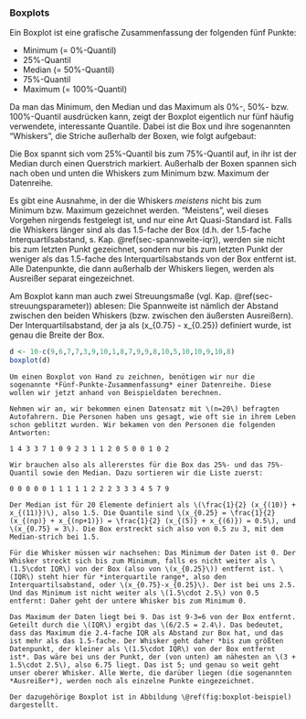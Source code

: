 ### Boxplots

Ein Boxplot ist eine grafische Zusammenfassung der folgenden fünf Punkte:

- Minimum (= 0%-Quantil)
- 25%-Quantil
- Median (= 50%-Quantil)
- 75%-Quantil
- Maximum (= 100%-Quantil)

Da man das Minimum, den Median und das Maximum als 0%-, 50%- bzw. 100%-Quantil ausdrücken kann, zeigt der Boxplot eigentlich nur fünf häufig verwendete, interessante Quantile. Dabei ist die Box und ihre sogenannten "Whiskers", die Striche außerhalb der Boxen, wie folgt aufgebaut:

Die Box spannt sich vom 25%-Quantil bis zum 75%-Quantil auf, in ihr ist der Median durch einen Querstrich markiert. Außerhalb der Boxen spannen sich nach oben und unten die Whiskers zum Minimum bzw. Maximum der Datenreihe.

Es gibt eine Ausnahme, in der die Whiskers *meistens* nicht bis zum Minimum bzw. Maximum gezeichnet werden. "Meistens", weil dieses Vorgehen nirgends festgelegt ist, und nur eine Art Quasi-Standard ist. Falls die Whiskers länger sind als das 1.5-fache der Box (d.h. der 1.5-fache Interquartilsabstand, s. Kap. \@ref(sec-spannweite-iqr)), werden sie nicht bis zum letzten Punkt gezeichnet, sondern nur bis zum letzten Punkt der weniger als das 1.5-fache des Interquartilsabstands von der Box entfernt ist. Alle Datenpunkte, die dann außerhalb der Whiskers liegen, werden als Ausreißer separat eingezeichnet.

Am Boxplot kann man auch zwei Streuungsmaße (vgl. Kap. \@ref(sec-streuungsparameter)) ablesen: Die Spannweite ist nämlich der Abstand zwischen den beiden Whiskers (bzw. zwischen den äußersten Ausreißern). Der Interquartilsabstand, der ja als \(x_{0.75} - x_{0.25}\) definiert wurde, ist genau die Breite der Box.

```r
d <- 10-c(9,6,7,7,3,9,10,1,8,7,9,9,8,10,5,10,10,9,10,8)
boxplot(d)
```

```exercise
Um einen Boxplot von Hand zu zeichnen, benötigen wir nur die sogenannte *Fünf-Punkte-Zusammenfassung* einer Datenreihe. Diese wollen wir jetzt anhand von Beispieldaten berechnen.

Nehmen wir an, wir bekommen einen Datensatz mit \(n=20\) befragten Autofahrern. Die Personen haben uns gesagt, wie oft sie in ihrem Leben schon geblitzt wurden. Wir bekamen von den Personen die folgenden Antworten:

1 4 3 3 7 1 0 9 2 3 1 1 2 0 5 0 0 1 0 2

Wir brauchen also als allererstes für die Box das 25%- und das 75%-Quantil sowie den Median. Dazu sortieren wir die Liste zuerst:

0 0 0 0 0 1 1 1 1 1 2 2 2 3 3 3 4 5 7 9

Der Median ist für 20 Elemente definiert als \(\frac{1}{2} (x_{(10)} + x_{(11)})\), also 1.5. Die Quantile sind \(x_{0.25} = \frac{1}{2} (x_{(np)} + x_{(np+1)}) = \frac{1}{2} (x_{(5)} + x_{(6)}) = 0.5\), und \(x_{0.75} = 3\). Die Box erstreckt sich also von 0.5 zu 3, mit dem Median-strich bei 1.5.

Für die Whisker müssen wir nachsehen: Das Minimum der Daten ist 0. Der Whisker streckt sich bis zum Minimum, falls es nicht weiter als \(1.5\cdot IQR\) von der Box (also von \(x_{0.25}\)) entfernt ist. \(IQR\) steht hier für *interquartile range*, also den Interquartilsabstand, oder \(x_{0.75}-x_{0.25}\). Der ist bei uns 2.5. Und das Minimum ist nicht weiter als \(1.5\cdot 2.5\) von 0.5 entfernt: Daher geht der untere Whisker bis zum Minimum 0.

Das Maximum der Daten liegt bei 9. Das ist 9-3=6 von der Box entfernt. Geteilt durch die \(IQR\) ergibt das \(6/2.5 = 2.4\). Das bedeutet, dass das Maximum die 2.4-fache IQR als Abstand zur Box hat, und das ist mehr als das 1.5-fache. Der Whisker geht daher *bis zum größten Datenpunkt, der kleiner als \(1.5\cdot IQR\) von der Box entfernt ist*. Das wäre bei uns der Punkt, der (von unten) am nähesten an \(3 + 1.5\cdot 2.5\), also 6.75 liegt. Das ist 5; und genau so weit geht unser oberer Whisker. Alle Werte, die darüber liegen (die sogenannten *Ausreißer*), werden noch als einzelne Punkte eingezeichnet.

Der dazugehörige Boxplot ist in Abbildung \@ref(fig:boxplot-beispiel) dargestellt.
```
